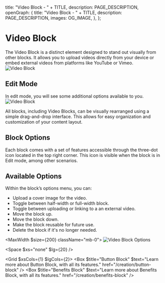
  title: "Video Block - " + TITLE,
  description: PAGE_DESCRIPTION,
  openGraph: {
    title: "Video Block - " + TITLE,
    description: PAGE_DESCRIPTION,
    images: OG_IMAGE,
  },
};

# Video Block 
The Video Block is a distinct element designed to stand out visually from other blocks. It allows you to upload videos directly from your device or embed external videos from platforms like YouTube or Vimeo.
![Video Block](/8-video-block/video-block.png)

## Edit Mode
In edit mode, you will see some additional options available to you.
![Video Block](/8-video-block/video-block-edit.png)

All blocks, including Video Blocks, can be visually rearranged using a simple drag-and-drop interface. This allows for easy organization and customization of your content layout.

<StyledDataDropdownButton>
  <Icon name="Move" />
</StyledDataDropdownButton>

## Block Options

Each block comes with a set of features accessible through the three-dot icon located in the top right corner. This icon is visible when the block is in Edit mode, among other scenarios.

<StyledDataDropdownButton>
  <Icon name="EllipsisVertical" />
</StyledDataDropdownButton>

## Available Options

Within the block’s options menu, you can:

- Upload a cover image for the video.
- Toggle between half-width or full-width block.
- Toggle between uploading or linking to a an external video.
- Move the block up.
- Move the block down.
- Make the block reusable for future use.
- Delete the block if it's no longer needed.

<MaxWidth $size={200} className="mb-0">
![Video Block Options](/8-video-block/options.svg)
</MaxWidth>

<Space $xs="none" $lg={20} />

<Grid $xsCols={1} $lgCols={2}>
  <Box $title="Button Block" $text="Learn more about Button Block, with all its features." href="/creation/button-block" />
  <Box $title="Benefits Block" $text="Learn more about Benefits Block, with all its features." href="/creation/benefits-block" />
</Grid>
